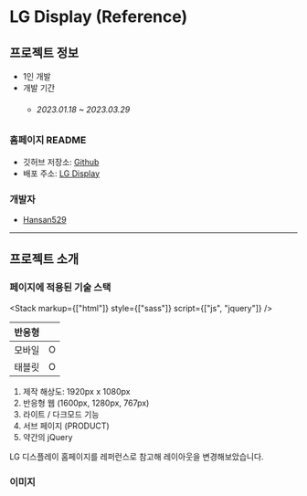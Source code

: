 
# LG Display (Reference)

## 프로젝트 정보

- 1인 개발  
- 개발 기간 
    - ###### 2023.01.18 ~ 2023.03.29

### 홈페이지 README

- 깃허브 저장소: <a target="_blank" href="https://github.com/Hansan529/LGdisplay-rework">Github</a>
- 배포 주소: <a target="_blank" href='https://hansan529.github.io/LGdisplay-rework'>LG Display</a>

### 개발자

 - [Hansan529](https://github.com/Hansan529)

---

## 프로젝트 소개

### 페이지에 적용된 기술 스택

<Stack markup={["html"]} style={["sass"]} script={["js", "jquery"]} />

| 반응형 |  |
| --- | --- |
| 모바일 | O |
| 태블릿 | O |

1. 제작 해상도: 1920px x 1080px
2. 반응형 웹 (1600px, 1280px, 767px)
3. 라이트 / 다크모드 기능
4. 서브 페이지 (PRODUCT)
5. 약간의 jQuery

LG 디스플레이 홈페이지를 레퍼런스로 참고해 레이아웃을 변경해보았습니다.

### 이미지